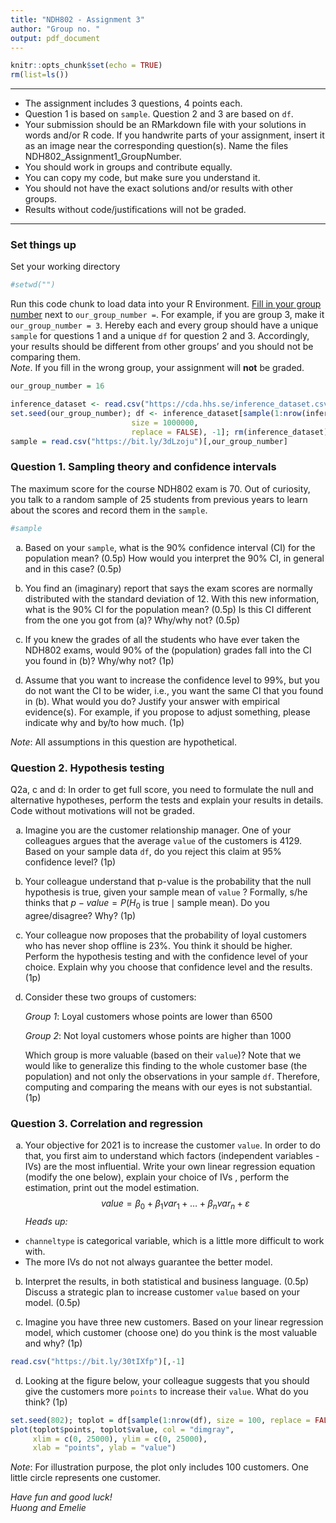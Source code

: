 ```yaml
---
title: "NDH802 - Assignment 3"
author: "Group no. "
output: pdf_document
---
```


```r
knitr::opts_chunk$set(echo = TRUE)
rm(list=ls())
```

------------------------------------------------------------------------

-   The assignment includes 3 questions, 4 points each.
-   Question 1 is based on `sample`. Question 2 and 3 are based on `df`.
-   Your submission should be an RMarkdown file with your solutions in words and/or R code. If you handwrite parts of your assignment, insert it as an image near the corresponding question(s). Name the files NDH802_Assignment1_GroupNumber.
-   You should work in groups and contribute equally.
-   You can copy my code, but make sure you understand it.
-   You should not have the exact solutions and/or results with other groups.
-   Results without code/justifications will not be graded.

------------------------------------------------------------------------

### Set things up

Set your working directory

```r
#setwd("")
```

Run this code chunk to load data into your R Environment. [Fill in your group number]{.ul} next to `our_group_number =`. For example, if you are group 3, make it `our_group_number = 3`. Hereby each and every group should have a unique `sample` for questions 1 and a unique `df` for question 2 and 3. Accordingly, your results should be different from other groups' and you should not be comparing them.\
*Note*. If you fill in the wrong group, your assignment will **not** be graded.

```r
our_group_number = 16

inference_dataset <- read.csv("https://cda.hhs.se/inference_dataset.csv")
set.seed(our_group_number); df <- inference_dataset[sample(1:nrow(inference_dataset),
                           size = 1000000,
                           replace = FALSE), -1]; rm(inference_dataset)
sample = read.csv("https://bit.ly/3dLzoju")[,our_group_number]
```

\newpage

### Question 1. Sampling theory and confidence intervals

The maximum score for the course NDH802 exam is 70. Out of curiosity, you talk to a random sample of 25 students from previous years to learn about the scores and record them in the `sample`.

```r
#sample
```

(a) Based on your `sample`, what is the 90% confidence interval (CI) for the population mean? (0.5p) How would you interpret the 90% CI, in general and in this case? (0.5p)

(b) You find an (imaginary) report that says the exam scores are normally distributed with the standard deviation of 12. With this new information, what is the 90% CI for the population mean? (0.5p) Is this CI different from the one you got from (a)? Why/why not? (0.5p)

(c) If you knew the grades of all the students who have ever taken the NDH802 exams, would 90% of the (population) grades fall into the CI you found in (b)? Why/why not? (1p)

(d) Assume that you want to increase the confidence level to 99%, but you do not want the CI to be wider, i.e., you want the same CI that you found in (b). What would you do? Justify your answer with empirical evidence(s). For example, if you propose to adjust something, please indicate why and by/to how much. (1p)

*Note*: All assumptions in this question are hypothetical.

### Question 2. Hypothesis testing

Q2a, c and d: In order to get full score, you need to formulate the null and alternative hypotheses, perform the tests and explain your results in details. Code without motivations will not be graded.

(a) Imagine you are the customer relationship manager. One of your colleagues argues that the average `value` of the customers is 4129. Based on your sample data `df`, do you reject this claim at 95% confidence level? (1p)

(b) Your colleague understand that p-value is the probability that the null hypothesis is true, given your sample mean of `value` \footnote{what you computed in Q1c, Assignment 1}? Formally, s/he thinks that $p-value = P(H_0 \text{ is true} \mid \text{sample mean})$. Do you agree/disagree? Why? (1p)

(c) Your colleague now proposes that the probability of loyal customers who has never shop offline is 23%. You think it should be higher. Perform the hypothesis testing and with the confidence level of your choice. Explain why you choose that confidence level and the results. (1p)

(d) Consider these two groups of customers:

    *Group 1*: Loyal customers whose points are lower than 6500

    *Group 2*: Not loyal customers whose points are higher than 1000

    Which group is more valuable (based on their `value`)? Note that we would like to generalize this finding to the whole customer base (the population) and not only the observations in your sample `df`. Therefore, computing and comparing the means with our eyes is not substantial. (1p)

\newpage

### Question 3. Correlation and regression

(a) Your objective for 2021 is to increase the customer `value`. In order to do that, you first aim to understand which factors (independent variables - IVs) are the most influential. Write your own linear regression equation (modify the one below), explain your choice of IVs \footnote{You are free to include any variables in `df` as your IVs}, perform the estimation, print out the model estimation.
$$ value = \beta_0 + \beta_1var_1 + \ldots + \beta_nvar_n + \varepsilon $$
*Heads up:*

-   `channeltype` is categorical variable, which is a little more difficult to work with.
-   The more IVs do not not always guarantee the better model.

(b) Interpret the results, in both statistical and business language. (0.5p)  
Discuss a strategic plan to increase customer `value` based on your model. (0.5p)

(c) Imagine you have three new customers. Based on your linear regression model, which customer (choose one) do you think is the most valuable and why? (1p)

```r
read.csv("https://bit.ly/30tIXfp")[,-1]
```

(d) Looking at the figure below, your colleague suggests that you should give the customers more `points` to increase their `value`. What do you think? (1p)
```r
set.seed(802); toplot = df[sample(1:nrow(df), size = 100, replace = FALSE),]
plot(toplot$points, toplot$value, col = "dimgray",
     xlim = c(0, 25000), ylim = c(0, 25000),
     xlab = "points", ylab = "value")
```
*Note*: For illustration purpose, the plot only includes 100 customers. One little circle represents one customer.
\vfill

*Have fun and good luck!*\
*Huong and Emelie*
